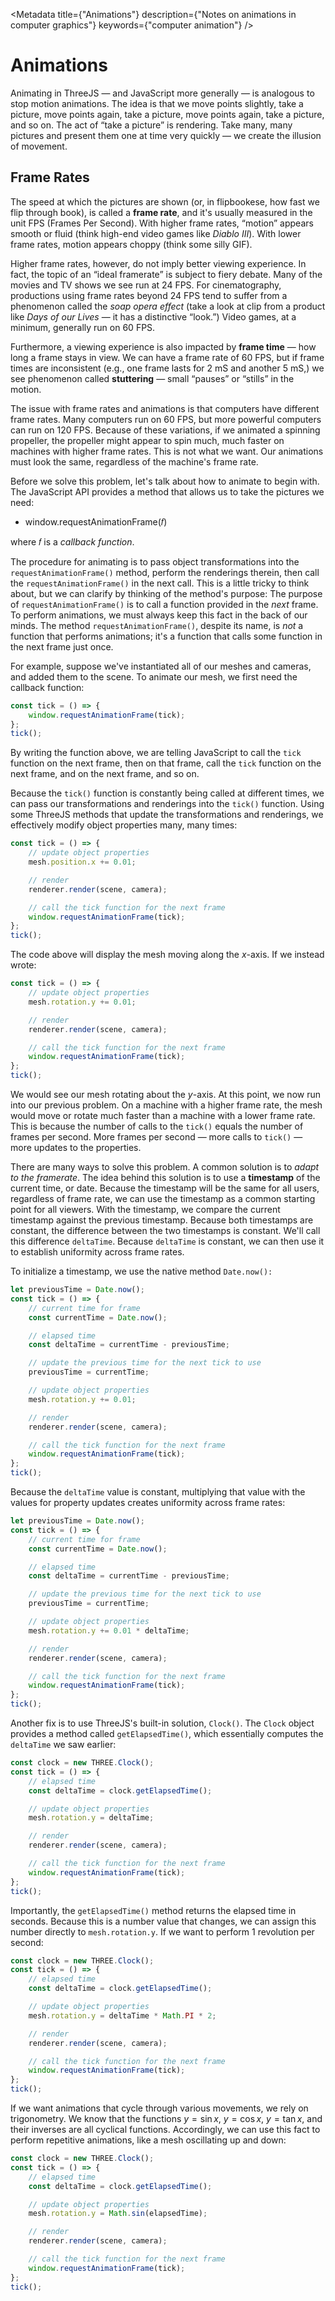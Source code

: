 <Metadata
	title={"Animations"}
	description={"Notes on animations in computer graphics"}
	keywords={"computer animation"}
/>

# Animations

Animating in ThreeJS &mdash; and JavaScript more generally &mdash; is
analogous to stop motion animations. The idea is that we move points
slightly, take a picture, move points again, take a picture, move points
again, take a picture, and so on. The act of &#8220;take a picture&#8221;
is rendering. Take many, many pictures and present them one at time very
quickly &mdash; we create the illusion of movement.

## Frame Rates

The speed at which the pictures are shown (or, in flipbookese, how fast we
flip through book), is called a **frame rate**, and it's usually measured
in the unit FPS (Frames Per Second). With higher frame rates,
&#8220;motion&#8221; appears smooth or fluid (think high-end video games
like _Diablo III_). With lower frame rates, motion appears choppy (think
some silly GIF).

Higher frame rates, however, do not imply better viewing experience. In
fact, the topic of an &#8220;ideal framerate&#8221; is subject to fiery
debate. Many of the movies and TV shows we see run at ${24 \text{ FPS}.}$
For cinematography, productions using frame rates beyond ${24 \text{ FPS}}$
tend to suffer from a phenomenon called the _soap opera effect_ (take a
look at clip from a product like _Days of our Lives_ &mdash; it has a
distinctive &#8220;look.&#8221;) Video games, at a minimum, generally run
on ${60 \text{ FPS}.}$

Furthermore, a viewing experience is also impacted by **frame time**
&mdash; how long a frame stays in view. We can have a frame rate of
${60 \text{ FPS},}$ but if frame times are inconsistent (e.g., one frame
lasts for ${2 \text{ mS}}$ and another ${5 \text{ mS},}$) we see phenomenon
called **stuttering** &mdash; small &#8220;pauses&#8221; or
&#8220;stills&#8221; in the motion.

The issue with frame rates and animations is that computers have different
frame rates. Many computers run on ${60 \text{ FPS,}}$ but more powerful
computers can run on ${120 \text{ FPS}.}$ Because of these variations, if
we animated a spinning propeller, the propeller might appear to spin much,
much faster on machines with higher frame rates. This is not what we want.
Our animations must look the same, regardless of the machine's frame rate.

Before we solve this problem, let's talk about how to animate to begin
with. The JavaScript API provides a method that allows us to take the
pictures we need:

- window.requestAnimationFrame(𝑓)

where 𝑓 is a _callback function_.

The procedure for animating is to pass object transformations into the
`requestAnimationFrame()` method, perform the renderings therein, then call
the `requestAnimationFrame()` in the next call. This is a little tricky to
think about, but we can clarify by thinking of the method's purpose: The
purpose of `requestAnimationFrame()` is to call a function provided in the
_next_ frame. To perform animations, we must always keep this fact in the
back of our minds. The method `requestAnimationFrame()`, despite its name,
is _not_ a function that performs animations; it's a function that calls
some function in the next frame just once.

For example, suppose we've instantiated all of our meshes and cameras, and
added them to the scene. To animate our mesh, we first need the callback
function:

```javascript
const tick = () => {
	window.requestAnimationFrame(tick);
};
tick();
```

By writing the function above, we are telling JavaScript to call the `tick`
function on the next frame, then on that frame, call the `tick` function on
the next frame, and on the next frame, and so on.

Because the `tick()` function is constantly being called at different
times, we can pass our transformations and renderings into the `tick()`
function. Using some ThreeJS methods that update the transformations and
renderings, we effectively modify object properties many, many times:

```javascript
const tick = () => {
	// update object properties
	mesh.position.x += 0.01;

	// render
	renderer.render(scene, camera);

	// call the tick function for the next frame
	window.requestAnimationFrame(tick);
};
tick();
```

The code above will display the mesh moving along the ${x}$-axis. If we
instead wrote:

```javascript
const tick = () => {
	// update object properties
	mesh.rotation.y += 0.01;

	// render
	renderer.render(scene, camera);

	// call the tick function for the next frame
	window.requestAnimationFrame(tick);
};
tick();
```

We would see our mesh rotating about the ${y}$-axis. At this point, we now
run into our previous problem. On a machine with a higher frame rate, the
mesh would move or rotate much faster than a machine with a lower frame
rate. This is because the number of calls to the `tick()` equals the number
of frames per second. More frames per second &mdash; more calls to `tick()`
&mdash; more updates to the properties.

There are many ways to solve this problem. A common solution is to _adapt
to the framerate_. The idea behind this solution is to use a **timestamp**
of the current time, or date. Because the timestamp will be the same for
all users, regardless of frame rate, we can use the timestamp as a common
starting point for all viewers. With the timestamp, we compare the current
timestamp against the previous timestamp. Because both timestamps are
constant, the difference between the two timestamps is constant. We'll call
this difference `deltaTime`. Because `deltaTime` is constant, we can then
use it to establish uniformity across frame rates.

To initialize a timestamp, we use the native method `Date.now():`

```javascript
let previousTime = Date.now();
const tick = () => {
	// current time for frame
	const currentTime = Date.now();

	// elapsed time
	const deltaTime = currentTime - previousTime;

	// update the previous time for the next tick to use
	previousTime = currentTime;

	// update object properties
	mesh.rotation.y += 0.01;

	// render
	renderer.render(scene, camera);

	// call the tick function for the next frame
	window.requestAnimationFrame(tick);
};
tick();
```

Because the `deltaTime` value is constant, multiplying that value with the
values for property updates creates uniformity across frame rates:

```javascript
let previousTime = Date.now();
const tick = () => {
	// current time for frame
	const currentTime = Date.now();

	// elapsed time
	const deltaTime = currentTime - previousTime;

	// update the previous time for the next tick to use
	previousTime = currentTime;

	// update object properties
	mesh.rotation.y += 0.01 * deltaTime;

	// render
	renderer.render(scene, camera);

	// call the tick function for the next frame
	window.requestAnimationFrame(tick);
};
tick();
```

Another fix is to use ThreeJS's built-in solution, `Clock()`. The `Clock`
object provides a method called `getElapsedTime()`, which essentially
computes the `deltaTime` we saw earlier:

```javascript
const clock = new THREE.Clock();
const tick = () => {
	// elapsed time
	const deltaTime = clock.getElapsedTime();

	// update object properties
	mesh.rotation.y = deltaTime;

	// render
	renderer.render(scene, camera);

	// call the tick function for the next frame
	window.requestAnimationFrame(tick);
};
tick();
```

Importantly, the `getElapsedTime()` method returns the elapsed time in
seconds. Because this is a number value that changes, we can assign this
number directly to `mesh.rotation.y`. If we want to perform 1 revolution
per second:

```javascript
const clock = new THREE.Clock();
const tick = () => {
	// elapsed time
	const deltaTime = clock.getElapsedTime();

	// update object properties
	mesh.rotation.y = deltaTime * Math.PI * 2;

	// render
	renderer.render(scene, camera);

	// call the tick function for the next frame
	window.requestAnimationFrame(tick);
};
tick();
```

If we want animations that cycle through various movements, we rely on
trigonometry. We know that the functions ${y = \sin x,}$ ${y = \cos x,}$
${y = \tan x,}$ and their inverses are all cyclical functions. Accordingly,
we can use this fact to perform repetitive animations, like a mesh
oscillating up and down:

```javascript
const clock = new THREE.Clock();
const tick = () => {
	// elapsed time
	const deltaTime = clock.getElapsedTime();

	// update object properties
	mesh.rotation.y = Math.sin(elapsedTime);

	// render
	renderer.render(scene, camera);

	// call the tick function for the next frame
	window.requestAnimationFrame(tick);
};
tick();
```
